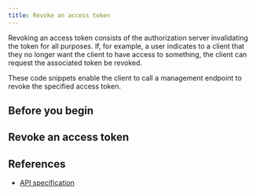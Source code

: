 ```yaml
---
title: Revoke an access token
---
```



Revoking an access token consists of the authorization server invalidating the token for all purposes. If, for example, a user indicates to a client that they no longer want the client to have access to something, the client can request the associated token be revoked.

These code snippets enable the client to call a management endpoint to revoke the specified access token.

## Before you begin

<Global />

## Revoke an access token

<Tabs>
<TabItem label='TypeScript'>
<Ts />

<ChunkedSnippet
  source='https://raw.githubusercontent.com/interledger/open-payments-snippets/main/token/token-revoke.ts'
  chunk='1'
/>

<ChunkedSnippet
  source='https://raw.githubusercontent.com/interledger/open-payments-snippets/main/token/token-revoke.ts'
  chunk='2'
/>

<ChunkedSnippet
  source='https://raw.githubusercontent.com/interledger/open-payments-snippets/main/token/token-revoke.ts'
  chunk='3'
/>

</TabItem>
</Tabs>

<Disclosure toggleText='View full source' client:load>
  <FullSnippet source='https://raw.githubusercontent.com/interledger/open-payments-snippets/main/token/token-revoke.ts' />
</Disclosure>

## References

- [API specification](/apis/auth-server/operations/delete-token)
